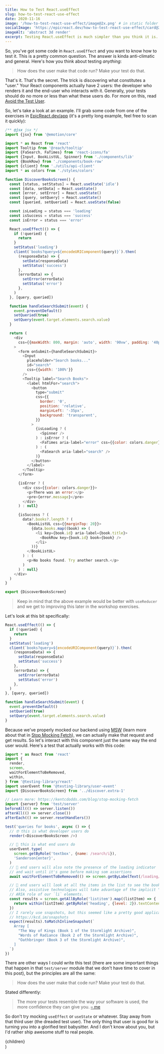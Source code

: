 ```yaml
---
title: How to Test React.useEffect
slug: how-to-test-react-use-effect
date: 2020-11-16
image: '/how-to-test-react-use-effect/image@2x.png' # in static folder
socialImage: 'https://epicreact.dev/how-to-test-react-use-effect/card@2x.png'
imageAlt: 'abstract 3d render'
excerpt: Testing React.useEffect is much simpler than you think it is.
---
```


So, you've got some code in `React.useEffect` and you want to know how to test
it. This is a pretty common question. The answer is kinda anti-climatic and
general. Here's how you think about testing _anything_:

> How does the user make that code run? Make your test do that.

That's it. That's the secret. The trick is discovering what constitutes a
"user." Your React components actually have 2 users: the developer who renders
it and the end-user who interacts with it. Generally, your tests should do no
more or less than what these users do. For more on this, read
[Avoid the Test User](https://kentcdodds.com/blog/avoid-the-test-user).

So, let's take a look at an example. I'll grab some code from one of the
exercises in [EpicReact.dev/app](https://epicreact.dev/app) (it's a pretty long
example, feel free to scan it quickly):

```javascript
/** @jsx jsx */
import {jsx} from '@emotion/core'

import * as React from 'react'
import Tooltip from '@reach/tooltip'
import {FaSearch, FaTimes} from 'react-icons/fa'
import {Input, BookListUL, Spinner} from './components/lib'
import {BookRow} from './components/book-row'
import {client} from './utils/api-client'
import * as colors from './styles/colors'

function DiscoverBooksScreen() {
  const [status, setStatus] = React.useState('idle')
  const [data, setData] = React.useState()
  const [error, setError] = React.useState()
  const [query, setQuery] = React.useState()
  const [queried, setQueried] = React.useState(false)

  const isLoading = status === 'loading'
  const isSuccess = status === 'success'
  const isError = status === 'error'

  React.useEffect(() => {
    if (!queried) {
      return
    }
    setStatus('loading')
    client(`books?query=${encodeURIComponent(query)}`).then(
      (responseData) => {
        setData(responseData)
        setStatus('success')
      },
      (errorData) => {
        setError(errorData)
        setStatus('error')
      },
    )
  }, [query, queried])

  function handleSearchSubmit(event) {
    event.preventDefault()
    setQueried(true)
    setQuery(event.target.elements.search.value)
  }

  return (
    <div
      css={{maxWidth: 800, margin: 'auto', width: '90vw', padding: '40px 0'}}
    >
      <form onSubmit={handleSearchSubmit}>
        <Input
          placeholder="Search books..."
          id="search"
          css={{width: '100%'}}
        />
        <Tooltip label="Search Books">
          <label htmlFor="search">
            <button
              type="submit"
              css={{
                border: '0',
                position: 'relative',
                marginLeft: '-35px',
                background: 'transparent',
              }}
            >
              {isLoading ? (
                <Spinner />
              ) : isError ? (
                <FaTimes aria-label="error" css={{color: colors.danger}} />
              ) : (
                <FaSearch aria-label="search" />
              )}
            </button>
          </label>
        </Tooltip>
      </form>

      {isError ? (
        <div css={{color: colors.danger}}>
          <p>There was an error:</p>
          <pre>{error.message}</pre>
        </div>
      ) : null}

      {isSuccess ? (
        data?.books?.length ? (
          <BookListUL css={{marginTop: 20}}>
            {data.books.map((book) => (
              <li key={book.id} aria-label={book.title}>
                <BookRow key={book.id} book={book} />
              </li>
            ))}
          </BookListUL>
        ) : (
          <p>No books found. Try another search.</p>
        )
      ) : null}
    </div>
  )
}

export {DiscoverBooksScreen}
```

> Keep in mind that the above example would be better with `useReducer` and we
> get to improving this later in the workshop exercises.

Let's look at this bit specifically:

```javascript
React.useEffect(() => {
  if (!queried) {
    return
  }
  setStatus('loading')
  client(`books?query=${encodeURIComponent(query)}`).then(
    (responseData) => {
      setData(responseData)
      setStatus('success')
    },
    (errorData) => {
      setError(errorData)
      setStatus('error')
    },
  )
}, [query, queried])

function handleSearchSubmit(event) {
  event.preventDefault()
  setQueried(true)
  setQuery(event.target.elements.search.value)
}
```

Because we've properly mocked our backend using [MSW](https://mswjs.io/) (learn
more about that in
[Stop Mocking Fetch](https://kentcdodds.com/blog/stop-mocking-fetch)), we can
actually make that request and get results. So let's interact with this
component just the same way the end user would. Here's a test that actually
works with this code:

```javascript
import * as React from 'react'
import {
  render,
  screen,
  waitForElementToBeRemoved,
  within,
} from '@testing-library/react'
import userEvent from '@testing-library/user-event'
import {DiscoverBooksScreen} from '../discover.extra-1'

// Learn more: https://kentcdodds.com/blog/stop-mocking-fetch
import {server} from 'test/server'
beforeAll(() => server.listen())
afterAll(() => server.close())
afterEach(() => server.resetHandlers())

test('queries for books', async () => {
  // 🤓 this is what developer users do
  render(<DiscoverBooksScreen />)

  // 🤠 this is what end users do
  userEvent.type(
    screen.getByRole('textbox', {name: /search/i}),
    'Sanderson{enter}',
  )
  // 🤠 end users will also note the presence of the loading indicator
  // and wait until it's gone before making som assertions
  await waitForElementToBeRemoved(() => screen.getByLabelText(/loading/i))

  // 🤠 end users will look at all the items in the list to see the book titles
  // Also, assistive technologies will take advantage of the implicit "listitem"
  // ARIA role of our `li` elements.
  const results = screen.getAllByRole('listitem').map((listItem) => {
    return within(listItem).getByRole('heading', {level: 2}).textContent
  })
  // I rarely use snapshots, but this seemed like a pretty good application:
  // https://kcd.im/snapshots
  expect(results).toMatchInlineSnapshot(`
    Array [
      "The Way of Kings (Book 1 of the Stormlight Archive)",
      "Words of Radiance (Book 2 of the Stormlight Archive)",
      "Oathbringer (Book 3 of the Stormlight Archive)",
    ]
  `)
})
```

There are other ways I could write this test (there are some important things
that happen in that `test/server` module that we don't have time to cover in
this post), but the principles are all the same:

> How does the user make that code run? Make your test do that.

Stated differently:

> The more your tests resemble the way your software is used, the more
> confidence they can give you.
> [– me](https://twitter.com/kentcdodds/status/977018512689455106)

So don't try mocking `useEffect` or `useState` or whatever. Stay away from that
third user (the dreaded test user). The only thing that user is good for is
turning you into a glorified test babysitter. And I don't know about you, but
I'd rather ship awesome stuff to real people.


  <Article {...pageContext} {...props}>
    {children}
  </Article>
)
